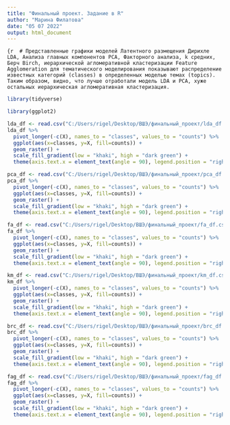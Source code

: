 ---
title: "Финальный проект. Задание в R"
author: "Марина Филатова"
date: "05 07 2022"
output: html_document
---


```{r 
# Представленные графики моделей Латентного размещения Дирихле LDA, Анализа главных компонентов PCA, Факторного анализа, k средних, Берч Birch, иерархической агломеративной кластеризации Feature Agglomeration для тематического моделирования показывают распределение известных категорий (classes) в определенных моделью темах (topics). Таким образом, видно, что лучше отработали модель LDA и PCA, хуже остальных иерархическая агломеративная кластеризация. 
```



```{r echo=TRUE, message=FALSE, warning=FALSE}
library(tidyverse)

library(ggplot2)
```

```{r}
lda_df <- read.csv("C:/Users/rigel/Desktop/ВШЭ/финальный_проект/lda_df.csv")
lda_df %>%
  pivot_longer(-c(X), names_to = "classes", values_to = "counts") %>%
  ggplot(aes(x=classes, y=X, fill=counts)) + 
  geom_raster() +
  scale_fill_gradient(low = "khaki", high = "dark green") +
  theme(axis.text.x = element_text(angle = 90), legend.position = "right")
```


```{r}
pca_df <- read.csv("C:/Users/rigel/Desktop/ВШЭ/финальный_проект/pca_df.csv")
pca_df %>% 
  pivot_longer(-c(X), names_to = "classes", values_to = "counts") %>%
  ggplot(aes(x=classes, y=X, fill=counts)) + 
  geom_raster() +
  scale_fill_gradient(low = "khaki", high = "dark green") +
  theme(axis.text.x = element_text(angle = 90), legend.position = "right")
```


```{r}
fa_df <- read.csv("C:/Users/rigel/Desktop/ВШЭ/финальный_проект/fa_df.csv")
fa_df %>%
  pivot_longer(-c(X), names_to = "classes", values_to = "counts") %>%
  ggplot(aes(x=classes, y=X, fill=counts)) + 
  geom_raster() +
  scale_fill_gradient(low = "khaki", high = "dark green") +
  theme(axis.text.x = element_text(angle = 90), legend.position = "right")
```


```{r}
km_df <- read.csv("C:/Users/rigel/Desktop/ВШЭ/финальный_проект/km_df.csv")
km_df %>%
  pivot_longer(-c(X), names_to = "classes", values_to = "counts") %>%
  ggplot(aes(x=classes, y=X, fill=counts)) + 
  geom_raster() +
  scale_fill_gradient(low = "khaki", high = "dark green") +
  theme(axis.text.x = element_text(angle = 90), legend.position = "right")
```


```{r}
brc_df <- read.csv("C:/Users/rigel/Desktop/ВШЭ/финальный_проект/brc_df.csv")
brc_df %>%
  pivot_longer(-c(X), names_to = "classes", values_to = "counts") %>%
  ggplot(aes(x=classes, y=X, fill=counts)) + 
  geom_raster() +
  scale_fill_gradient(low = "khaki", high = "dark green") +
  theme(axis.text.x = element_text(angle = 90), legend.position = "right")
```

```{r}
fag_df <- read.csv("C:/Users/rigel/Desktop/ВШЭ/финальный_проект/fag_df.csv")
fag_df %>%
  pivot_longer(-c(X), names_to = "classes", values_to = "counts") %>%
  ggplot(aes(x=classes, y=X, fill=counts)) + 
  geom_raster() +
  scale_fill_gradient(low = "khaki", high = "dark green") +
  theme(axis.text.x = element_text(angle = 90), legend.position = "right")
```








